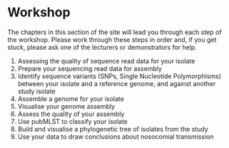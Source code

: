 # Workshop {#sec-workshop .unnumbered}

The chapters in this section of the site will lead you through each step of the workshop. Please work through these steps in order and, if you get stuck, please ask one of the lecturers or demonstrators for help.

1. Assessing the quality of sequence read data for your isolate
2. Prepare your sequencing read data for assembly
3. Identify sequence variants (SNPs, Single Nucleotide Polymorphisms) between your isolate and a reference genome, and against another study isolate
4. Assemble a genome for your isolate
5. Visualise your genome assembly
6. Assess the quality of your assembly
7. Use pubMLST to classify your isolate
8. Build and visualise a phylogenetic tree of isolates from the study
9. Use your data to draw conclusions about nosocomial transmission

